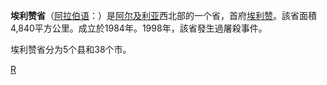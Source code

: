 {{Unreferenced|time=2022-01-07T02:55:34+00:00}}
{{Infobox Algerian Province 
 |capital                = 埃利赞
 |name                   = 埃利赞省<br />{{lang|ar|ولاية غليزا|}}
 |area                   = 4,840
 |arank                  =  
 |oos                    = 1 E9 m²
 |image                  = [[File:DZ-48_(2019).svg|200px]]
 |pop                    = 733,060（2008年）
 |prank                  =
 |den                    = 
 |creation               = 
 |districts              = 13
 |municipalities         = 38
 |dial                   = 
 |code                   = 48
}}

'''埃利赞省'''（[[阿拉伯语|阿拉伯语]]：'''{{lang|ar|ولاية غليزا|}}'''）是[[阿尔及利亚|阿尔及利亚]]西北部的一个省，首府[[埃利赞|埃利赞]]。該省面積4,840平方公里。成立於1984年。1998年，該省發生過屠殺事件。

埃利赞省分为5个县和38个市。

{{coord|display=title}}
{{Algeria-geo-stub}}
{{阿尔及利亚省份}}

[[Category:阿尔及利亚省份|R]]